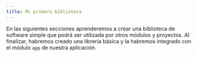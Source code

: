 ```yaml
---
title: Mi primera biblioteca
---
```



<ReadingTime/>

En las siguientes secciones aprenderemos a crear una biblioteca de software simple que podrá ser utilizada por otros módulos y proyectos. Al finalizar, habremos creado una librería básica y la habremos integrado con el módulo `app` de nuestra aplicación.
